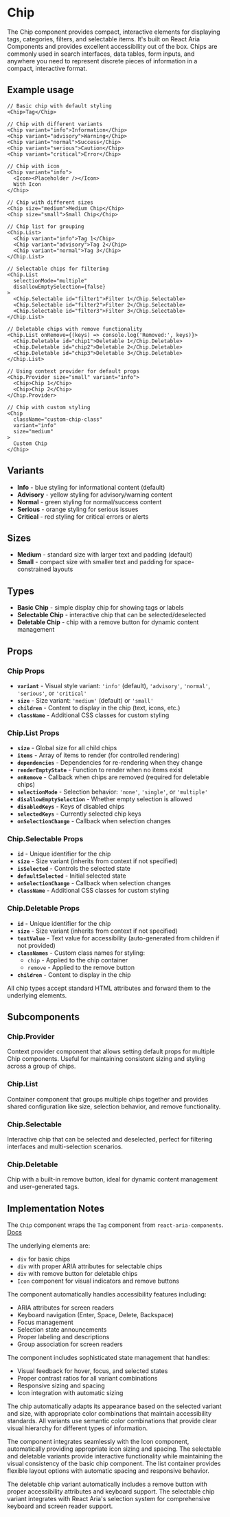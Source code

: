 

<Meta of={ChipStories} />

# Chip
The Chip component provides compact, interactive elements for displaying tags, categories, filters, and selectable items. It's built on React Aria Components and provides excellent accessibility out of the box. Chips are commonly used in search interfaces, data tables, form inputs, and anywhere you need to represent discrete pieces of information in a compact, interactive format.

## Example usage
```tsx
// Basic chip with default styling
<Chip>Tag</Chip>

// Chip with different variants
<Chip variant="info">Information</Chip>
<Chip variant="advisory">Warning</Chip>
<Chip variant="normal">Success</Chip>
<Chip variant="serious">Caution</Chip>
<Chip variant="critical">Error</Chip>

// Chip with icon
<Chip variant="info">
  <Icon><Placeholder /></Icon>
  With Icon
</Chip>

// Chip with different sizes
<Chip size="medium">Medium Chip</Chip>
<Chip size="small">Small Chip</Chip>

// Chip list for grouping
<Chip.List>
  <Chip variant="info">Tag 1</Chip>
  <Chip variant="advisory">Tag 2</Chip>
  <Chip variant="normal">Tag 3</Chip>
</Chip.List>

// Selectable chips for filtering
<Chip.List
  selectionMode="multiple"
  disallowEmptySelection={false}
>
  <Chip.Selectable id="filter1">Filter 1</Chip.Selectable>
  <Chip.Selectable id="filter2">Filter 2</Chip.Selectable>
  <Chip.Selectable id="filter3">Filter 3</Chip.Selectable>
</Chip.List>

// Deletable chips with remove functionality
<Chip.List onRemove={(keys) => console.log('Removed:', keys)}>
  <Chip.Deletable id="chip1">Deletable 1</Chip.Deletable>
  <Chip.Deletable id="chip2">Deletable 2</Chip.Deletable>
  <Chip.Deletable id="chip3">Deletable 3</Chip.Deletable>
</Chip.List>

// Using context provider for default props
<Chip.Provider size="small" variant="info">
  <Chip>Chip 1</Chip>
  <Chip>Chip 2</Chip>
</Chip.Provider>

// Chip with custom styling
<Chip
  className="custom-chip-class"
  variant="info"
  size="medium"
>
  Custom Chip
</Chip>
```

## Variants

* **Info** - blue styling for informational content (default)
* **Advisory** - yellow styling for advisory/warning content
* **Normal** - green styling for normal/success content
* **Serious** - orange styling for serious issues
* **Critical** - red styling for critical errors or alerts

## Sizes

* **Medium** - standard size with larger text and padding (default)
* **Small** - compact size with smaller text and padding for space-constrained layouts

## Types

* **Basic Chip** - simple display chip for showing tags or labels
* **Selectable Chip** - interactive chip that can be selected/deselected
* **Deletable Chip** - chip with a remove button for dynamic content management

<Canvas of={ChipStories.Default} />

## Props

### Chip Props
* **`variant`** - Visual style variant: `'info'` (default), `'advisory'`, `'normal'`, `'serious'`, or `'critical'`
* **`size`** - Size variant: `'medium'` (default) or `'small'`
* **`children`** - Content to display in the chip (text, icons, etc.)
* **`className`** - Additional CSS classes for custom styling

### Chip.List Props
* **`size`** - Global size for all child chips
* **`items`** - Array of items to render (for controlled rendering)
* **`dependencies`** - Dependencies for re-rendering when they change
* **`renderEmptyState`** - Function to render when no items exist
* **`onRemove`** - Callback when chips are removed (required for deletable chips)
* **`selectionMode`** - Selection behavior: `'none'`, `'single'`, or `'multiple'`
* **`disallowEmptySelection`** - Whether empty selection is allowed
* **`disabledKeys`** - Keys of disabled chips
* **`selectedKeys`** - Currently selected chip keys
* **`onSelectionChange`** - Callback when selection changes

### Chip.Selectable Props
* **`id`** - Unique identifier for the chip
* **`size`** - Size variant (inherits from context if not specified)
* **`isSelected`** - Controls the selected state
* **`defaultSelected`** - Initial selected state
* **`onSelectionChange`** - Callback when selection changes
* **`className`** - Additional CSS classes for custom styling

### Chip.Deletable Props
* **`id`** - Unique identifier for the chip
* **`size`** - Size variant (inherits from context if not specified)
* **`textValue`** - Text value for accessibility (auto-generated from children if not provided)
* **`classNames`** - Custom class names for styling:
  * `chip` - Applied to the chip container
  * `remove` - Applied to the remove button
* **`children`** - Content to display in the chip

All chip types accept standard HTML attributes and forward them to the underlying elements.

## Subcomponents

### Chip.Provider
Context provider component that allows setting default props for multiple Chip components. Useful for maintaining consistent sizing and styling across a group of chips.

### Chip.List
Container component that groups multiple chips together and provides shared configuration like size, selection behavior, and remove functionality.

### Chip.Selectable
Interactive chip that can be selected and deselected, perfect for filtering interfaces and multi-selection scenarios.

### Chip.Deletable
Chip with a built-in remove button, ideal for dynamic content management and user-generated tags.

## Implementation Notes
The `Chip` component wraps the `Tag` component from `react-aria-components`. [Docs](https://react-spectrum.adobe.com/react-spectrum/Tag.html)

The underlying elements are:
- `div` for basic chips
- `div` with proper ARIA attributes for selectable chips
- `div` with remove button for deletable chips
- `Icon` component for visual indicators and remove buttons

The component automatically handles accessibility features including:
- ARIA attributes for screen readers
- Keyboard navigation (Enter, Space, Delete, Backspace)
- Focus management
- Selection state announcements
- Proper labeling and descriptions
- Group association for screen readers

The component includes sophisticated state management that handles:
- Visual feedback for hover, focus, and selected states
- Proper contrast ratios for all variant combinations
- Responsive sizing and spacing
- Icon integration with automatic sizing

The chip automatically adapts its appearance based on the selected variant and size, with appropriate color combinations that maintain accessibility standards. All variants use semantic color combinations that provide clear visual hierarchy for different types of information.

The component integrates seamlessly with the Icon component, automatically providing appropriate icon sizing and spacing. The selectable and deletable variants provide interactive functionality while maintaining the visual consistency of the basic chip component. The list container provides flexible layout options with automatic spacing and responsive behavior.

The deletable chip variant automatically includes a remove button with proper accessibility attributes and keyboard support. The selectable chip variant integrates with React Aria's selection system for comprehensive keyboard and screen reader support.

